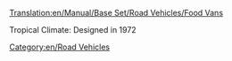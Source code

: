 [[Translation:en/Manual/Base Set/Road Vehicles/Food Vans]]

{{en/RoadVehicle|name     = Foster Food Van
  |img      = Foster_Food_Van.png
  |price    = £4,592 ($9,184)  
  |speed    = 30 mph (48 km/h)
  |annual   = £421 ($842)
  |designed = 1935
  |life     = 15
  |capacity = 17 tonnes of food
}}
{{en/RoadVehicle|name     = Perry Food Van
  |img      = Perry_Food_Van.png
  |price    = £5,494 ($10,988)  
  |speed    = 55 mph (88 km/h)
  |annual   = £787 ($1,574)
  |designed = 1971
  |life     = 15
  |capacity = 20 tonnes of food
}}
Tropical Climate: Designed in 1972

{{en/RoadVehicle|name     = Chippy Food Van
  |img      = Chippy_Food_Van.png
  |price    = £5,904 ($11,808)  
  |speed    = 70 mph (112 km/h)
  |annual   = £1,125 ($2,250)
  |designed = 2004
  |life     = 15
  |capacity = 22 tonnes of food
}}

[[Category:en/Road Vehicles]]